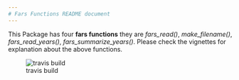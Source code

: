 ```yaml
---
# Fars Functions README document
---
```


  This Package has four **fars functions** they are *fars_read()*, *make_filename()*, *fars_read_years()*, *fars_summarize_years()*. Please check the vignettes for explanation about the above functions.
  
![travis build](https://travis-ci.org/GopalSeshadri/MyFirstPackage.svg?branch=master)
